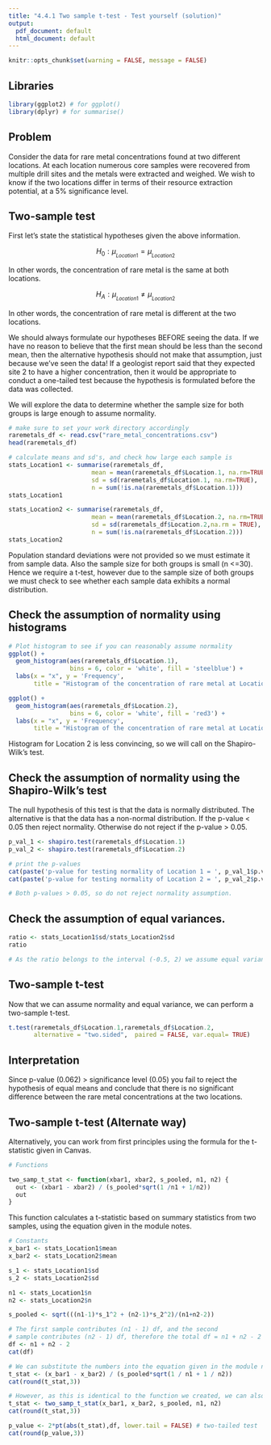 ---
title: "4.4.1 Two sample t-test - Test yourself (solution)"
output:
  pdf_document: default
  html_document: default
---

```{r setup, include=FALSE}
knitr::opts_chunk$set(warning = FALSE, message = FALSE)
```

## Libraries
```{r}
library(ggplot2) # for ggplot()
library(dplyr) # for summarise()
```

## Problem

Consider the data for rare metal concentrations found at two different locations. At each location numerous core samples were recovered from multiple drill sites and the metals were extracted and weighed. We wish to know if the two locations differ in terms of their resource extraction potential, at a 5% significance level. 

## Two-sample test

First let's state the statistical hypotheses given the above information.

$$H_{0} : \mu_{_{Location1}} = \mu_{_{Location2}}$$

In other words, the concentration of rare metal is the same at both locations.  

$$H_{A} : \mu_{_{Location1}} \ne \mu_{_{Location2}}$$

In other words, the concentration of rare metal is different at the two locations.  


We should always formulate our hypotheses BEFORE seeing the data. If we have no reason to believe that the first mean should be less than the second mean, then the alternative hypothesis should not make that assumption, just because we've seen the data! If a geologist report said that they expected site 2 to have a higher concentration, then it would be appropriate to conduct a one-tailed test because the hypothesis is formulated before the data was collected.  


We will explore the data to determine whether the sample size for both groups is large enough to assume normality.

```{r}
# make sure to set your work directory accordingly
raremetals_df <- read.csv("rare_metal_concentrations.csv")
head(raremetals_df)
```

```{r}
# calculate means and sd's, and check how large each sample is
stats_Location1 <- summarise(raremetals_df,
                       mean = mean(raremetals_df$Location.1, na.rm=TRUE),
                       sd = sd(raremetals_df$Location.1, na.rm=TRUE),
                       n = sum(!is.na(raremetals_df$Location.1))) 
stats_Location1

stats_Location2 <- summarise(raremetals_df,
                       mean = mean(raremetals_df$Location.2, na.rm=TRUE), 
                       sd = sd(raremetals_df$Location.2,na.rm = TRUE),
                       n = sum(!is.na(raremetals_df$Location.2))) 
stats_Location2
```

Population standard deviations were not provided so we must estimate it from sample data. Also the sample size for both groups is small (n <=30). Hence we require a t-test, however due to the sample size of both groups we must check to see whether each sample data exhibits a normal distribution.


## Check the assumption of normality using histograms

```{r fig.width = 7, fig.height = 4}
# Plot histogram to see if you can reasonably assume normality 
ggplot() +
  geom_histogram(aes(raremetals_df$Location.1), 
                 bins = 6, color = 'white', fill = 'steelblue') +
  labs(x = "x", y = 'Frequency', 
       title = "Histogram of the concentration of rare metal at Location 1") 

ggplot() +
  geom_histogram(aes(raremetals_df$Location.2), 
                 bins = 6, color = 'white', fill = 'red3') +
  labs(x = "x", y = 'Frequency', 
       title = "Histogram of the concentration of rare metal at Location 2") 
```

Histogram for Location 2 is less convincing, so we will call on the Shapiro-Wilk's test.

## Check the assumption of normality using the Shapiro-Wilk's test 

The null hypothesis of this test is that the data is normally distributed. The alternative is that the data has a non-normal distribution. If the p-value < 0.05 then reject normality. Otherwise do not reject if the p-value > 0.05.

```{r}
p_val_1 <- shapiro.test(raremetals_df$Location.1)  
p_val_2 <- shapiro.test(raremetals_df$Location.2) 

# print the p-values
cat(paste('p-value for testing normality of Location 1 = ', p_val_1$p.value))
cat(paste('p-value for testing normality of Location 2 = ', p_val_2$p.value))

# Both p-values > 0.05, so do not reject normality assumption. 
```

## Check the assumption of equal variances.

```{r}
ratio <- stats_Location1$sd/stats_Location2$sd
ratio 

# As the ratio belongs to the interval (-0.5, 2) we assume equal variances. 
```

## Two-sample t-test

Now that we can assume normality and equal variance, we can perform a two-sample t-test.

```{r}
t.test(raremetals_df$Location.1,raremetals_df$Location.2,
       alternative = "two.sided",  paired = FALSE, var.equal= TRUE) 
```

## Interpretation

Since p-value (0.062) > significance level (0.05) you fail to reject the hypothesis of equal means and conclude that there is no significant difference between the rare metal concentrations at the two locations.


## Two-sample t-test (Alternate way)

Alternatively, you can work from first principles using the formula for the t-statistic given in Canvas.

```{r}
# Functions  

two_samp_t_stat <- function(xbar1, xbar2, s_pooled, n1, n2) { 
  out <- (xbar1 - xbar2) / (s_pooled*sqrt(1 /n1 + 1/n2)) 
  out
}  
```

This function calculates a t-statistic based on summary statistics from two samples, using the equation given in the module notes.  

```{r}
# Constants  
x_bar1 <- stats_Location1$mean
x_bar2 <- stats_Location2$mean 

s_1 <- stats_Location1$sd 
s_2 <- stats_Location2$sd

n1 <- stats_Location1$n 
n2 <- stats_Location2$n  

s_pooled <- sqrt(((n1-1)*s_1^2 + (n2-1)*s_2^2)/(n1+n2-2)) 

# The first sample contributes (n1 - 1) df, and the second  
# sample contributes (n2 - 1) df, therefore the total df = n1 + n2 - 2  
df <- n1 + n2 - 2
cat(df)
```


```{r}
# We can substitute the numbers into the equation given in the module notes:  
t_stat <- (x_bar1 - x_bar2) / (s_pooled*sqrt(1 / n1 + 1 / n2)) 
cat(round(t_stat,3))
```

```{r}
# However, as this is identical to the function we created, we can also use this to output the answer: 
t_stat <- two_samp_t_stat(x_bar1, x_bar2, s_pooled, n1, n2)  
cat(round(t_stat,3))
```

```{r}
p_value <- 2*pt(abs(t_stat),df, lower.tail = FALSE) # two-tailed test 
cat(round(p_value,3))
```
